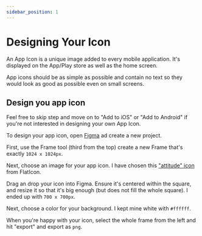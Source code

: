 ```yaml
---
sidebar_position: 1
---
```


# Designing Your Icon

An App Icon is a unique image added to every mobile application. It's displayed on the App/Play store as well as the home screen.

App icons should be as simple as possible and contain no text so they would look as good as possible even on small screens.

## Design you app icon

Feel free to skip step and move on to "Add to iOS" or "Add to Android" if you're not interested in designing your own App Icon.

To design your app icon, open [Figma](https://www.figma.com/) ad create a new project.

First, use the Frame tool (third from the top) create a new Frame that's exactly `1024 x 1024px`.

Next, choose an image for your app icon. I have chosen this ["attitude" icon](https://www.flaticon.com/free-icon/attitude_3174845) from FlatIcon.

Drag an drop your icon into Figma. Ensure it's centered within the square, and resize it so that it's big enough (but does not fill the whole square). I ended up with `700 x 700px`.

Next, choose a color for your background. I kept mine white with `#ffffff`.

When you're happy with your icon, select the whole frame from the left and hit "export" and export as `png`.
